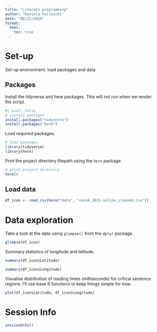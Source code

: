 ```yaml
---
title: "Literate programming"
author: "Daniela Palleschi"
date: "08/22/2024"
format:
  html:
    toc: true
---
```


# Set-up

Set-up environment: load packages and data

## Packages

Install the tidyverse and here packages. This will not run when we render the script.

```r
#| eval: false
# install packages
install.packages("tidyverse")
install.packages("here")
```

Load required packages.

```r
# load packages
library(tidyverse)
library(here)
```

Print the project directory filepath using the `here` package.

```r
# print project directory
here()
```

## Load data

```r
df_icon <- read_csv(here("data", "cwiek_2021-online_cleaned.csv"))
```


# Data exploration

Take a look at the data using `glimpse()` from the `dplyr` package.

```r
glimpse(df_icon)
```

Summary statistics of longitude and latitude.

```r
summary(df_icon$Latitude)
```

```r
summary(df_icon$Longitude)
```

Visualise distribution of reading times (milliseconds) for critical sentence regions. I'll use base R functions to keep things simple for now.

```r
plot(df_icon$Latitude, df_icon$Longitude)
```

# Session Info

```r
sessionInfo()
```








